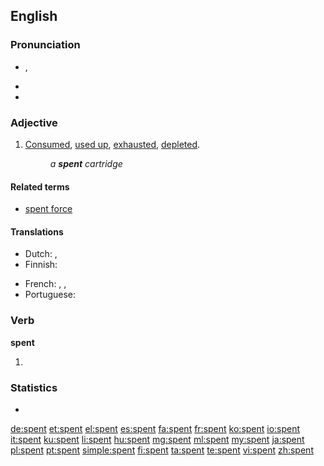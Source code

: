 ==English==

===Pronunciation===
* {{IPA|/ˈspɛnt/}}, {{X-SAMPA|/"spEnt/}}
* {{audio|en-us-spent.ogg|Audio (US)}}
* {{rhymes|ɛnt}}

===Adjective===
{{en-adj|-}}

# [[consumed|Consumed]], [[used up]], [[exhaust]]ed, [[deplete]]d.
#: ''a '''spent''' cartridge''

====Related terms====
* [[spent force]]

====Translations====
{{trans-top|used up}}
* Dutch: {{t+|nl|vermoeid}}, {{t+|nl|uitgeput}}
* Finnish: {{t-|fi|käytetty}}
{{trans-mid}}
* French: {{t+|fr|épuisé}}, {{t+|fr|fatigué}}, {{t+|fr|éreinté}}
* Portuguese: {{t|pt|usada}}
{{trans-bottom}}

===Verb===
'''spent'''

# {{past of|spend}}

===Statistics===
* {{rank|marriage|religious|allow|875|spent|soldiers|speech|fast}}

[[de:spent]]
[[et:spent]]
[[el:spent]]
[[es:spent]]
[[fa:spent]]
[[fr:spent]]
[[ko:spent]]
[[io:spent]]
[[it:spent]]
[[ku:spent]]
[[li:spent]]
[[hu:spent]]
[[mg:spent]]
[[ml:spent]]
[[my:spent]]
[[ja:spent]]
[[pl:spent]]
[[pt:spent]]
[[simple:spent]]
[[fi:spent]]
[[ta:spent]]
[[te:spent]]
[[vi:spent]]
[[zh:spent]]